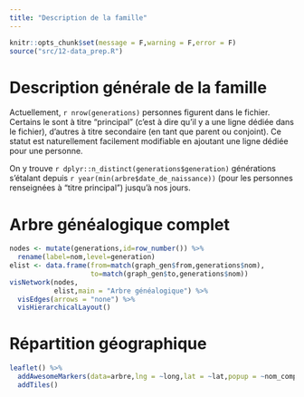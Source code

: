 ```yaml
---
title: "Description de la famille"
---
```


```r
knitr::opts_chunk$set(message = F,warning = F,error = F)
source("src/12-data_prep.R")
```

# Description générale de la famille

Actuellement, ```r nrow(generations)``` personnes figurent dans le fichier. Certains le sont à titre "principal" (c'est à dire qu'il y a une ligne dédiée  dans le fichier), d'autres à titre secondaire (en tant que parent ou conjoint). Ce statut est naturellement facilement modifiable en ajoutant une ligne dédiée pour une personne.

On y trouve ```r dplyr::n_distinct(generations$generation)``` générations s'étalant depuis ```r year(min(arbre$date_de_naissance))``` (pour les personnes renseignées à "titre principal") jusqu'à nos jours.


# Arbre généalogique complet

```r
nodes <- mutate(generations,id=row_number()) %>% 
  rename(label=nom,level=generation)
elist <- data.frame(from=match(graph_gen$from,generations$nom),
                    to=match(graph_gen$to,generations$nom))
visNetwork(nodes,
           elist,main = "Arbre généalogique") %>% 
  visEdges(arrows = "none") %>% 
  visHierarchicalLayout()
```

# Répartition géographique

```r
leaflet() %>% 
  addAwesomeMarkers(data=arbre,lng = ~long,lat = ~lat,popup = ~nom_complet) %>% 
  addTiles()
```

